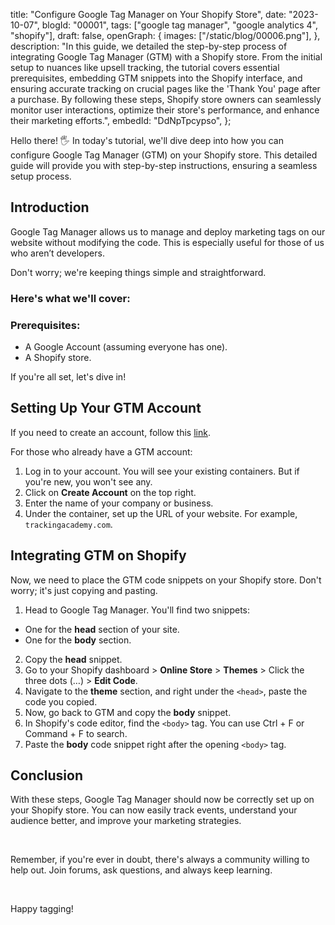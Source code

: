  title: "Configure Google Tag Manager on Your Shopify Store",
 date: "2023-10-07",
 blogId: "00001",
 tags: ["google tag manager", "google analytics 4", "shopify"],
 draft: false,
 openGraph: {
  images: ["/static/blog/00006.png"],
 },
 description:
  "In this guide, we detailed the step-by-step process of integrating Google Tag Manager (GTM) with a Shopify store. From the initial setup to nuances like upsell tracking, the tutorial covers essential prerequisites, embedding GTM snippets into the Shopify interface, and ensuring accurate tracking on crucial pages like the 'Thank You' page after a purchase. By following these steps, Shopify store owners can seamlessly monitor user interactions, optimize their store's performance, and enhance their marketing efforts.",
 embedId: "DdNpTpcypso",
};

<BlogHeader metadata={metadata} />

Hello there! 🖐️ In today's tutorial, we'll dive deep into how you can configure Google Tag Manager (GTM) on your Shopify store. This detailed guide will provide you with step-by-step instructions, ensuring a seamless setup process.

<YoutubeEmbed embedId={metadata.embedId} />

## Introduction

Google Tag Manager allows us to manage and deploy marketing tags on our website without modifying the code. This is especially useful for those of us who aren’t developers.

Don't worry; we're keeping things simple and straightforward.

### Here's what we'll cover:

<Accordion data='blogId_00058' />

### Prerequisites:

- A Google Account (assuming everyone has one).
- A Shopify store.

If you're all set, let's dive in!

## Setting Up Your GTM Account

If you need to create an account, follow this [link](https://youtu.be/Y1baN6llC8c).

For those who already have a GTM account:

1. Log in to your account. You will see your existing containers. But if you're new, you won't see any.
2. Click on **Create Account** on the top right.
3. Enter the name of your company or business.
4. Under the container, set up the URL of your website. For example, `trackingacademy.com`.

<Note
 title='Tip'
 content="It's best to use one GTM container per business. If you have multiple
 domains for the same business, use one container."
/>
## Integrating GTM on Shopify

Now, we need to place the GTM code snippets on your Shopify store. Don't worry; it's just copying and pasting.

1. Head to Google Tag Manager. You'll find two snippets:

<div className="pl-4">

- One for the **head** section of your site.
- One for the **body** section.

</div>

2. Copy the **head** snippet.
3. Go to your Shopify dashboard > **Online Store** > **Themes** > Click the three dots (…) > **Edit Code**.
4. Navigate to the **theme** section, and right under the `<head>`, paste the code you copied.
5. Now, go back to GTM and copy the **body** snippet.
6. In Shopify's code editor, find the `<body>` tag. You can use Ctrl + F or Command + F to search.
7. Paste the **body** code snippet right after the opening `<body>` tag.

<Note
 title='Note'
 content="It's a good practice to make a backup of your theme before editing its code. This ensures you have a fallback in case of any mistakes."
/>

## Conclusion

With these steps, Google Tag Manager should now be correctly set up on your Shopify store. You can now easily track events, understand your audience better, and improve your marketing strategies.

<br />

Remember, if you're ever in doubt, there's always a community willing to help out. Join forums, ask questions, and always keep learning.

<br />

Happy tagging!
